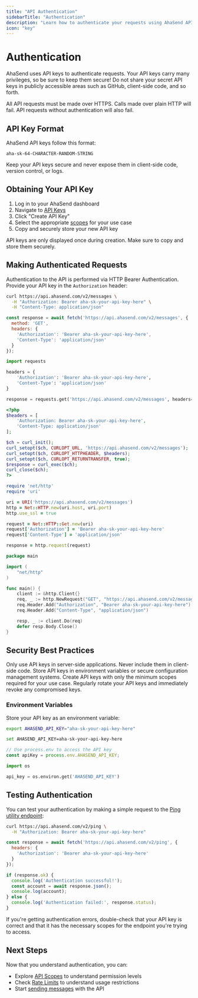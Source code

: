 ```yaml
---
title: "API Authentication"
sidebarTitle: "Authentication"
description: "Learn how to authenticate your requests using AhaSend API keys"
icon: "key"
---
```


# Authentication

AhaSend uses API keys to authenticate requests. Your API keys carry many privileges, so be sure to keep them secure! Do not share your secret API keys in publicly accessible areas such as GitHub, client-side code, and so forth.

All API requests must be made over HTTPS. Calls made over plain HTTP will fail. API requests without authentication will also fail.

## API Key Format

AhaSend API keys follow this format:

```
aha-sk-64-CHARACTER-RANDOM-STRING
```

<Warning>
  Keep your API keys secure and never expose them in client-side code, version control, or logs.
</Warning>

## Obtaining Your API Key

1. Log in to your AhaSend dashboard
2. Navigate to [API Keys](https://dash.ahasend.com/account/-/settings/api-keys)
3. Click "Create API Key"
4. Select the appropriate [scopes](/api-reference/scopes) for your use case
5. Copy and securely store your new API key

<Note>
  API keys are only displayed once during creation. Make sure to copy and store them securely.
</Note>

## Making Authenticated Requests

Authentication to the API is performed via HTTP Bearer Authentication. Provide your API key in the `Authorization` header:

<CodeGroup>

```bash cURL
curl https://api.ahasend.com/v2/messages \
  -H "Authorization: Bearer aha-sk-your-api-key-here" \
  -H "Content-Type: application/json"
```

```javascript Node.js
const response = await fetch('https://api.ahasend.com/v2/messages', {
  method: 'GET',
  headers: {
    'Authorization': 'Bearer aha-sk-your-api-key-here',
    'Content-Type': 'application/json'
  }
});
```

```python Python
import requests

headers = {
    'Authorization': 'Bearer aha-sk-your-api-key-here',
    'Content-Type': 'application/json'
}

response = requests.get('https://api.ahasend.com/v2/messages', headers=headers)
```

```php PHP
<?php
$headers = [
    'Authorization: Bearer aha-sk-your-api-key-here',
    'Content-Type: application/json'
];

$ch = curl_init();
curl_setopt($ch, CURLOPT_URL, 'https://api.ahasend.com/v2/messages');
curl_setopt($ch, CURLOPT_HTTPHEADER, $headers);
curl_setopt($ch, CURLOPT_RETURNTRANSFER, true);
$response = curl_exec($ch);
curl_close($ch);
?>
```

```ruby Ruby
require 'net/http'
require 'uri'

uri = URI('https://api.ahasend.com/v2/messages')
http = Net::HTTP.new(uri.host, uri.port)
http.use_ssl = true

request = Net::HTTP::Get.new(uri)
request['Authorization'] = 'Bearer aha-sk-your-api-key-here'
request['Content-Type'] = 'application/json'

response = http.request(request)
```

```go Go
package main

import (
    "net/http"
)

func main() {
    client := &http.Client{}
    req, _ := http.NewRequest("GET", "https://api.ahasend.com/v2/messages", nil)
    req.Header.Add("Authorization", "Bearer aha-sk-your-api-key-here")
    req.Header.Add("Content-Type", "application/json")

    resp, _ := client.Do(req)
    defer resp.Body.Close()
}
```

</CodeGroup>

## Security Best Practices

<CardGroup cols={2}>
  <Card title="Server-Side Only" icon="server">
    Only use API keys in server-side applications. Never include them in client-side code.
  </Card>
  <Card title="Secure Storage" icon="lock">
    Store API keys in environment variables or secure configuration management systems.
  </Card>
  <Card title="Principle of Least Privilege" icon="shield">
    Create API keys with only the minimum scopes required for your use case.
  </Card>
  <Card title="Regular Rotation" icon="rotate">
    Regularly rotate your API keys and immediately revoke any compromised keys.
  </Card>
</CardGroup>

### Environment Variables

Store your API key as an environment variable:

<CodeGroup>

```bash Linux/macOS
export AHASEND_API_KEY="aha-sk-your-api-key-here"
```

```bash Windows
set AHASEND_API_KEY=aha-sk-your-api-key-here
```

```javascript Node.js
// Use process.env to access the API key
const apiKey = process.env.AHASEND_API_KEY;
```

```python Python
import os

api_key = os.environ.get('AHASEND_API_KEY')
```

</CodeGroup>

## Testing Authentication

You can test your authentication by making a simple request to the [Ping utility endpoint](/api-reference/utility/ping):

<CodeGroup>

```bash cURL
curl https://api.ahasend.com/v2/ping \
  -H "Authorization: Bearer aha-sk-your-api-key-here"
```

```javascript Node.js
const response = await fetch('https://api.ahasend.com/v2/ping', {
  headers: {
    'Authorization': 'Bearer aha-sk-your-api-key-here'
  }
});

if (response.ok) {
  console.log('Authentication successful!');
  const account = await response.json();
  console.log(account);
} else {
  console.log('Authentication failed:', response.status);
}
```

</CodeGroup>

<Tip>
  If you're getting authentication errors, double-check that your API key is correct and that it has the necessary scopes for the endpoint you're trying to access.
</Tip>

## Next Steps

Now that you understand authentication, you can:

- Explore [API Scopes](/api-reference/scopes) to understand permission levels
- Check [Rate Limits](/api-reference/rate-limits) to understand usage restrictions
- Start [sending messages](/api-reference/messages/create-message) with the API
